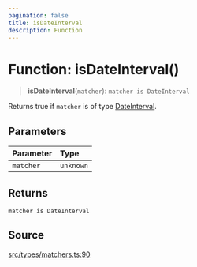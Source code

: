 ```yaml
---
pagination: false
title: isDateInterval
description: Function
---
```


# Function: isDateInterval()

> **isDateInterval**(`matcher`): `matcher is DateInterval`

Returns true if `matcher` is of type [DateInterval](/api/latest/type-aliases/DateInterval.mdx).

## Parameters

| Parameter | Type |
| :------ | :------ |
| `matcher` | `unknown` |

## Returns

`matcher is DateInterval`

## Source

[src/types/matchers.ts:90](https://github.com/gpbl/react-day-picker/blob/575f9be39/src/types/matchers.ts#L90)
